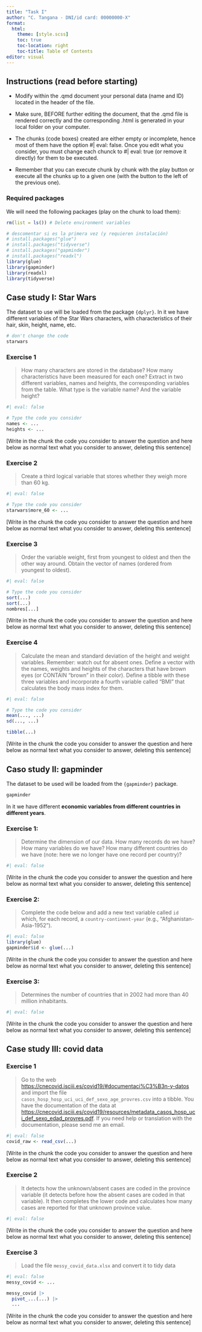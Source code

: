 ---
title: "Task I"
author: "C. Tangana - DNI/id card: 00000000-X"
format:
  html:
    theme: [style.scss]
    toc: true
    toc-location: right
    toc-title: Table of Contents
editor: visual
---

## Instructions (read before starting)

-   Modify within the .qmd document your personal data (name and ID) located in the header of the file.

-   Make sure, BEFORE further editing the document, that the .qmd file is rendered correctly and the corresponding .html is generated in your local folder on your computer.

-   The chunks (code boxes) created are either empty or incomplete, hence most of them have the option #\| eval: false. Once you edit what you consider, you must change each chunck to #\| eval: true (or remove it directly) for them to be executed.

-   Remember that you can execute chunk by chunk with the play button or execute all the chunks up to a given one (with the button to the left of the previous one).

### Required packages

We will need the following packages (play on the chunk to load them):

```{r packages}
rm(list = ls()) # Delete environment variables

# descomentar si es la primera vez (y requieren instalación)
# install.packages("glue")
# install.packages("tidyverse")
# install.packages("gapminder")
# install.packages("readxl")
library(glue)
library(gapminder)
library(readxl)
library(tidyverse)
```

## Case study I: Star Wars

The dataset to use will be loaded from the package `{dplyr}`. In it we have different variables of the Star Wars characters, with characteristics of their hair, skin, height, name, etc.

```{r}
# don't change the code
starwars
```

### Exercise 1

> How many characters are stored in the database? How many characteristics have been measured for each one? Extract in two different variables, names and heights, the corresponding variables from the table. What type is the variable name? And the variable height?

```{r}
#| eval: false

# Type the code you consider
names <- ...
heights <- ...
```

[Write in the chunk the code you consider to answer the question and here below as normal text what you consider to answer, deleting this sentence]

### Exercise 2

> Create a third logical variable that stores whether they weigh more than 60 kg.

```{r}
#| eval: false

# Type the code you consider
starwars$more_60 <- ...
```

[Write in the chunk the code you consider to answer the question and here below as normal text what you consider to answer, deleting this sentence]

### Exercise 3

> Order the variable weight, first from youngest to oldest and then the other way around. Obtain the vector of names (ordered from youngest to oldest).

```{r}
#| eval: false

# Type the code you consider
sort(...)
sort(...)
nombres[...]
```

[Write in the chunk the code you consider to answer the question and here below as normal text what you consider to answer, deleting this sentence]

### Exercise 4

> Calculate the mean and standard deviation of the height and weight variables. Remember: watch out for absent ones. Define a vector with the names, weights and heights of the characters that have brown eyes (or CONTAIN "brown" in their color). Define a tibble with these three variables and incorporate a fourth variable called "BMI" that calculates the body mass index for them.

```{r}
#| eval: false

# Type the code you consider
mean(..., ...)
sd(..., ...)

tibble(...)
```

[Write in the chunk the code you consider to answer the question and here below as normal text what you consider to answer, deleting this sentence]

## Caso study II: gapminder

The dataset to be used will be loaded from the `{gapminder}` package.

```{r}
gapminder
```

In it we have different **economic variables from different countries in different years**.

### Exercise 1:

> Determine the dimension of our data. How many records do we have? How many variables do we have? How many different countries do we have (note: here we no longer have one record per country)?

```{r}
#| eval: false

```

[Write in the chunk the code you consider to answer the question and here below as normal text what you consider to answer, deleting this sentence]

### Exercise 2:

> Complete the code below and add a new text variable called `id` which, for each record, a `country-continent-year` (e.g., "Afghanistan-Asia-1952").

```{r}
#| eval: false
library(glue)
gapminder$id <- glue(...)
```

[Write in the chunk the code you consider to answer the question and here below as normal text what you consider to answer, deleting this sentence]

### Exercise 3:

> Determines the number of countries that in 2002 had more than 40 million inhabitants.

```{r}
#| eval: false

```

[Write in the chunk the code you consider to answer the question and here below as normal text what you consider to answer, deleting this sentence]

## Case study III: covid data

### Exercise 1

> Go to the web <https://cnecovid.isciii.es/covid19/#documentaci%C3%B3n-y-datos> and import the file `casos_hosp_hosp_uci_uci_def_sexo_age_provres.csv` into a tibble. You have the documentation of the data at <https://cnecovid.isciii.es/covid19/resources/metadata_casos_hosp_uci_def_sexo_edad_provres.pdf>. If you need help or translation with the documentation, please send me an email.

```{r}
#| eval: false
covid_raw <- read_csv(...)
```

[Write in the chunk the code you consider to answer the question and here below as normal text what you consider to answer, deleting this sentence]

### Exercise 2

> It detects how the unknown/absent cases are coded in the province variable (it detects before how the absent cases are coded in that variable). It then completes the lower code and calculates how many cases are reported for that unknown province value.

```{r}
#| eval: false

```

[Write in the chunk the code you consider to answer the question and here below as normal text what you consider to answer, deleting this sentence]

### Exercise 3

> Load the file `messy_covid_data.xlsx` and convert it to tidy data

```{r}
#| eval: false
messy_covid <- ...

messy_covid |>
  pivot_...(...) |> 
  ...
```

[Write in the chunk the code you consider to answer the question and here below as normal text what you consider to answer, deleting this sentence]

